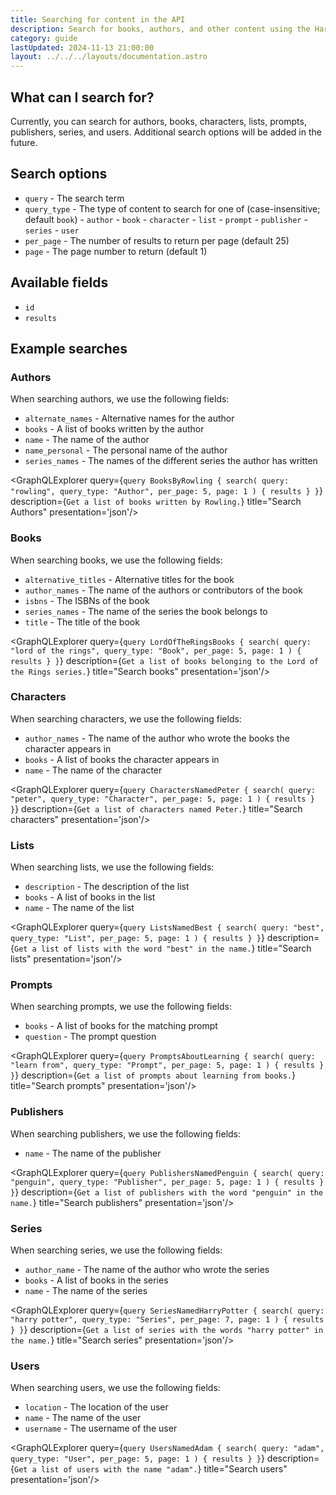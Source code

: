 ```yaml
---
title: Searching for content in the API
description: Search for books, authors, and other content using the Hardcover GraphQL API.
category: guide
lastUpdated: 2024-11-13 21:00:00
layout: ../../../layouts/documentation.astro
---
```



## What can I search for?

Currently, you can search for authors, books, characters, lists, prompts, publishers, series, and users.
Additional search options will be added in the future.

## Search options

- `query` - The search term
- `query_type` - The type of content to search for one of (case-insensitive; default `book`)
                    - `author`
                    - `book`
                    - `character`
                    - `list`
                    - `prompt`
                    - `publisher`
                    - `series`
                    - `user`
- `per_page` - The number of results to return per page (default 25)
- `page` - The page number to return (default 1)

## Available fields

- `id`
- `results`

## Example searches

### Authors
When searching authors, we use the following fields:

- `alternate_names` - Alternative names for the author
- `books` - A list of books written by the author
- `name` - The name of the author
- `name_personal` - The personal name of the author
- `series_names` - The names of the different series the author has written

<GraphQLExplorer query={`
    query BooksByRowling {
        search(
            query: "rowling",
            query_type: "Author",
            per_page: 5,
            page: 1
        ) {
            results
        }
    }
`} description={`
    Get a list of books written by Rowling.
`} title="Search Authors" presentation='json'/>

### Books
When searching books, we use the following fields:
- `alternative_titles` - Alternative titles for the book
- `author_names` - The name of the authors or contributors of the book
- `isbns` - The ISBNs of the book
- `series_names` - The name of the series the book belongs to
- `title` - The title of the book

<GraphQLExplorer query={`
    query LordOfTheRingsBooks {
        search(
            query: "lord of the rings",
            query_type: "Book",
            per_page: 5,
            page: 1
        ) {
            results
        }
    }
`} description={`
    Get a list of books belonging to the Lord of the Rings series.
`} title="Search books" presentation='json'/>

### Characters
When searching characters, we use the following fields:

- `author_names` - The name of the author who wrote the books the character appears in
- `books` - A list of books the character appears in
- `name` - The name of the character

<GraphQLExplorer query={`
    query CharactersNamedPeter {
        search(
            query: "peter",
            query_type: "Character",
            per_page: 5,
            page: 1
        ) {
            results
        }
    }
`} description={`
    Get a list of characters named Peter.
`} title="Search characters" presentation='json'/>

### Lists
When searching lists, we use the following fields:

- `description` - The description of the list
- `books` - A list of books in the list
- `name` - The name of the list

<GraphQLExplorer query={`
    query ListsNamedBest {
        search(
            query: "best",
            query_type: "List",
            per_page: 5,
            page: 1
        ) {
            results
        }
    }
`} description={`
    Get a list of lists with the word "best" in the name.
`} title="Search lists" presentation='json'/>

### Prompts
When searching prompts, we use the following fields:
- `books` - A list of books for the matching prompt
- `question` - The prompt question

<GraphQLExplorer query={`
    query PromptsAboutLearning {
        search(
            query: "learn from",
            query_type: "Prompt",
            per_page: 5,
            page: 1
        ) {
            results
        }
    }
`} description={`
    Get a list of prompts about learning from books.
`} title="Search prompts" presentation='json'/>

### Publishers
When searching publishers, we use the following fields:
- `name` - The name of the publisher

<GraphQLExplorer query={`
    query PublishersNamedPenguin {
        search(
            query: "penguin",
            query_type: "Publisher",
            per_page: 5,
            page: 1
        ) {
            results
        }
    }
`} description={`
    Get a list of publishers with the word "penguin" in the name.
`} title="Search publishers" presentation='json'/>

### Series
When searching series, we use the following fields:
- `author_name` - The name of the author who wrote the series
- `books` - A list of books in the series
- `name` - The name of the series

<GraphQLExplorer query={`
    query SeriesNamedHarryPotter {
        search(
            query: "harry potter",
            query_type: "Series",
            per_page: 7,
            page: 1
        ) {
            results
        }
    }
`} description={`
    Get a list of series with the words "harry potter" in the name.
`} title="Search series" presentation='json'/>

### Users
When searching users, we use the following fields:
- `location` - The location of the user
- `name` - The name of the user
- `username` - The username of the user

<GraphQLExplorer query={`
    query UsersNamedAdam {
        search(
            query: "adam",
            query_type: "User",
            per_page: 5,
            page: 1
        ) {
            results
        }
    }
`} description={`
    Get a list of users with the name "adam".
`} title="Search users" presentation='json'/>
